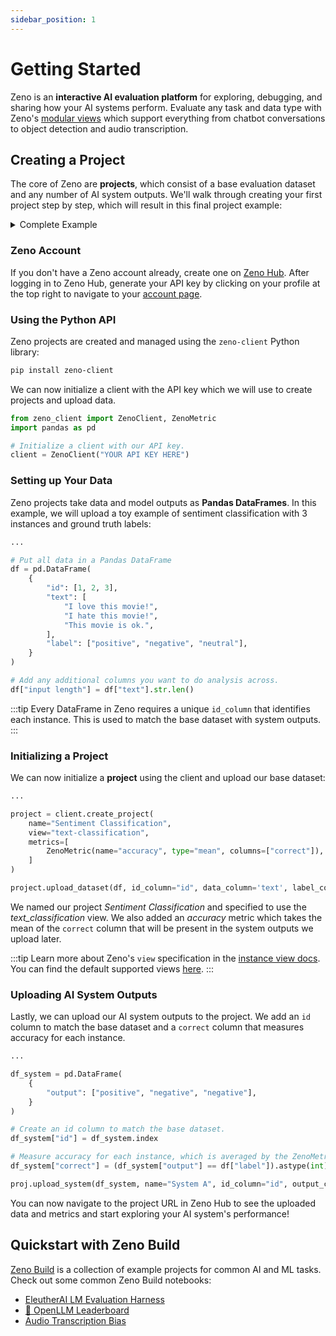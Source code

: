 ```yaml
---
sidebar_position: 1
---
```



# Getting Started

Zeno is an **interactive AI evaluation platform** for exploring, debugging, and sharing how your AI systems perform.
Evaluate any task and data type with Zeno's [modular views](/docs/views/) which support everything from chatbot conversations to object detection and audio transcription.

## Creating a Project

The core of Zeno are **projects**, which consist of a base evaluation dataset and any number of AI system outputs.
We'll walk through creating your first project step by step, which will result in this final project example:

<details>
  <summary>Complete Example</summary>
  <div>
    ```python
    from zeno_client import ZenoClient, ZenoMetric
    import pandas as pd
    
    client = ZenoClient("YOUR API KEY HERE")
    
    df = pd.DataFrame(
      {
          "id": [1, 2, 3],
          "text": [
              "I love this movie!",
              "I hate this movie!",
              "This movie is ok.",
          ],
          "label": ["positive", "negative", "neutral"],
      }
    )

    # Add any additional columns you want to do analysis across.
    df["input length"] = df["text"].str.len()

    # Create a project.
    project = client.create_project(
    name="Sentiment Classification",
    view="text-classification",
    metrics=[
        ZenoMetric(name="accuracy", type="mean", columns=["correct"]),
      ]
    )

    # Upload the data.
    project.upload_dataset(df, id_column="id", data_column='text', label_column="label")

    # Create a system DataFrame.
    df_system = pd.DataFrame(
      {
        "output": ["positive", "negative", "negative"],
      }
    )

    # Create an id column to match the base dataset.
    df_system["id"] = df_system.index

    # Measure accuracy for each instance, which is averaged by the ZenoMetric above.
    df_system["correct"] = (df_system["output"] == df["label"]).astype(int)

    proj.upload_system(df_system, name="System A", id_column="id", output_column="output")
    ```

  </div>
</details>

### Zeno Account

If you don't have a Zeno account already, create one on [Zeno Hub](https://hub.zenoml.com/signup).
After logging in to Zeno Hub, generate your API key by clicking on your profile at the top right to navigate to your [account page](https://hub.zenoml.com/account).

### Using the Python API

Zeno projects are created and managed using the `zeno-client` Python library:

```bash
pip install zeno-client
```

We can now initialize a client with the API key which we will use to create projects and upload data.

```python
from zeno_client import ZenoClient, ZenoMetric
import pandas as pd

# Initialize a client with our API key.
client = ZenoClient("YOUR API KEY HERE")
```

### Setting up Your Data

Zeno projects take data and model outputs as **Pandas DataFrames**.
In this example, we will upload a toy example of sentiment classification with 3 instances and ground truth labels:

```python
...

# Put all data in a Pandas DataFrame
df = pd.DataFrame(
    {
        "id": [1, 2, 3],
        "text": [
            "I love this movie!",
            "I hate this movie!",
            "This movie is ok.",
        ],
        "label": ["positive", "negative", "neutral"],
    }
)

# Add any additional columns you want to do analysis across.
df["input length"] = df["text"].str.len()
```

:::tip
Every DataFrame in Zeno requires a unique `id_column` that identifies each instance. This is used to match the base dataset with system outputs.
:::

### Initializing a Project

We can now initialize a **project** using the client and upload our base dataset:

```python
...

project = client.create_project(
    name="Sentiment Classification",
    view="text-classification",
    metrics=[
        ZenoMetric(name="accuracy", type="mean", columns=["correct"]),
    ]
)

project.upload_dataset(df, id_column="id", data_column='text', label_column="label")
```

We named our project _Sentiment Classification_ and specified to use the _text_classification_ view.
We also added an _accuracy_ metric which takes the mean of the `correct` column that will be present in the system outputs we upload later.

:::tip
Learn more about Zeno's `view` specification in the [instance view docs](/docs/views).
You can find the default supported views [here](/docs/views/existing).
:::

### Uploading AI System Outputs

Lastly, we can upload our AI system outputs to the project.
We add an `id` column to match the base dataset and a `correct` column that measures accuracy for each instance.

```python
...

df_system = pd.DataFrame(
    {
        "output": ["positive", "negative", "negative"],
    }
)

# Create an id column to match the base dataset.
df_system["id"] = df_system.index

# Measure accuracy for each instance, which is averaged by the ZenoMetric above.
df_system["correct"] = (df_system["output"] == df["label"]).astype(int)

proj.upload_system(df_system, name="System A", id_column="id", output_column="output")
```

You can now navigate to the project URL in Zeno Hub to see the uploaded data and metrics and start exploring your AI system's performance!

## Quickstart with Zeno Build

[Zeno Build](https://github.com/zeno-ml/zeno-build) is a collection of example projects for common AI and ML tasks. Check out some common Zeno Build notebooks:

- [EleutherAI LM Evaluation Harness](https://github.com/zeno-ml/zeno-build/tree/main/examples/eleuther_harness)
- [🤗 OpenLLM Leaderboard](https://github.com/zeno-ml/zeno-build/tree/main/examples/open_llm_leaderboard)
- [Audio Transcription Bias](https://github.com/zeno-ml/zeno-build/tree/main/examples/transcription)
